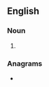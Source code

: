 ==English==

===Noun===
{{head|en|noun form}}

# {{plural of|abettal|lang=en}}

===Anagrams===
* {{anagrams|en|a=aabelstt|statable|tastable}}